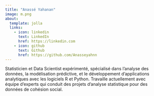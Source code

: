 ```yaml
---
title: "Anassé Yahanan"
image: m.png
about:
  template: jolla
  links:
    - icon: linkedin
      text: LinkedIn
      href: https://linkedin.com
    - icon: github
      text: Github
      href: https://github.com/Anasseyahnn
---
```


Statisticien et Data Scientist expérimenté, spécialisé dans l'analyse des données, la modélisation prédictive, et le développement d'applications analytiques avec les logiciels R et Python. Travaille actuellement avec équipe d'experts qui conduit des projets d'analyse statistique pour des données de cohésion social.
